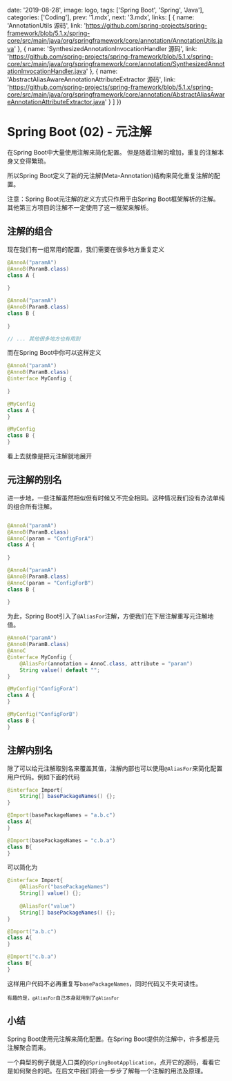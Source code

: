 
  date: '2019-08-28',
  image: logo,
  tags: ['Spring Boot', 'Spring', 'Java'],
  categories: ['Coding'],
  prev: '1.mdx',
  next: '3.mdx',
  links: [
    {
      name: 'AnnotationUtils 源码',
      link: 'https://github.com/spring-projects/spring-framework/blob/5.1.x/spring-core/src/main/java/org/springframework/core/annotation/AnnotationUtils.java'
    }, {
      name: 'SynthesizedAnnotationInvocationHandler 源码',
      link: 'https://github.com/spring-projects/spring-framework/blob/5.1.x/spring-core/src/main/java/org/springframework/core/annotation/SynthesizedAnnotationInvocationHandler.java'
    }, {
      name: 'AbstractAliasAwareAnnotationAttributeExtractor 源码',
      link: 'https://github.com/spring-projects/spring-framework/blob/5.1.x/spring-core/src/main/java/org/springframework/core/annotation/AbstractAliasAwareAnnotationAttributeExtractor.java'
    }
  ]
})

# Spring Boot (02) - 元注解

在Spring Boot中大量使用注解来简化配置。
但是随着注解的增加，重复的注解本身又变得繁琐。

所以Spring Boot定义了新的元注解(Meta-Annotation)结构来简化重复注解的配置。

注意：Spring Boot元注解的定义方式只作用于由Spring Boot框架解析的注解。其他第三方项目的注解不一定使用了这一框架来解析。

## 注解的组合

现在我们有一组常用的配置，我们需要在很多地方重复定义

```java
@AnnoA("paramA")
@AnnoB(ParamB.class)
class A {
    
}

@AnnoA("paramA")
@AnnoB(ParamB.class)
class B {
    
}

// ... 其他很多地方也有用到
```

而在Spring Boot中你可以这样定义

```java
@AnnoA("paramA")
@AnnoB(ParamB.class)
@interface MyConfig {
    
}

@MyConfig
class A {
}

@MyConfig
class B {
}
```

看上去就像是把元注解就地展开

## 元注解的别名

进一步地，一些注解虽然相似但有时候又不完全相同。这种情况我们没有办法单纯的组合所有注解。

```java

@AnnoA("paramA")
@AnnoB(ParamB.class)
@AnnoC(param = "ConfigForA")
class A {
    
}

@AnnoA("paramA")
@AnnoB(ParamB.class)
@AnnoC(param = "ConfigForB")
class B {
    
}
```

为此，Spring Boot引入了`@AliasFor`注解，方便我们在下层注解重写元注解地值。

```java
@AnnoA("paramA")
@AnnoB(ParamB.class)
@AnnoC
@interface MyConfig {
    @AliasFor(annotation = AnnoC.class, attribute = "param")
    String value() default "";
}

@MyConfig("ConfigForA")
class A {
}

@MyConfig("ConfigForB")
class B {
}
```

## 注解内别名

除了可以给元注解取别名来覆盖其值，注解内部也可以使用`@AliasFor`来简化配置用户代码。例如下面的代码

```java
@interface Import{
    String[] basePackageNames() {};
}

@Import(basePackageNames = "a.b.c")
class A{
}

@Import(basePackageNames = "c.b.a")
class B{
}
```

可以简化为

```java
@interface Import{
    @AliasFor("basePackageNames")
    String[] value() {};
    
    @AliasFor("value")
    String[] basePackageNames() {};
}

@Import("a.b.c")
class A{
}

@Import("c.b.a")
class B{
}
```

这样用户代码不必再重复写`basePackageNames`，同时代码又不失可读性。

<sub>有趣的是，`@AliasFor`自己本身就用到了`@AliasFor`</sub>

## 小结

Spring Boot使用元注解来简化配置。在Spring Boot提供的注解中，许多都是元注解聚合而来。

一个典型的例子就是入口类的`@SpringBootApplication`，点开它的源码，看看它是如何聚合的吧。在后文中我们将会一步步了解每一个注解的用法及原理。